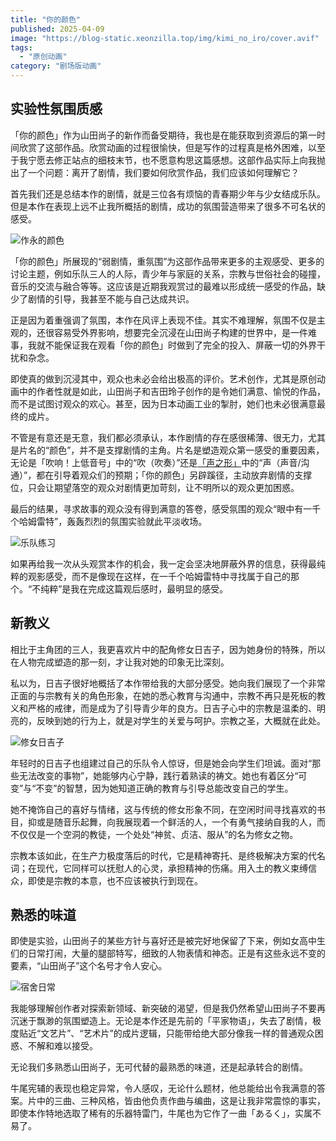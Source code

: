 ```yaml
---
title: "你的颜色"
published: 2025-04-09
image: "https://blog-static.xeonzilla.top/img/kimi_no_iro/cover.avif"
tags:
  - "原创动画"
category: "剧场版动画"
---
```

## 实验性氛围质感
「你的颜色」作为山田尚子的新作而备受期待，我也是在能获取到资源后的第一时间欣赏了这部作品。欣赏动画的过程很愉快，但是写作的过程真是格外困难，以至于我宁愿去修正站点的细枝末节，也不愿意构思这篇感想。这部作品实际上向我抛出了一个问题：离开了剧情，我们要如何欣赏作品，我们应该如何理解它？

首先我们还是总结本作的剧情，就是三位各有烦恼的青春期少年与少女结成乐队。但是本作在表现上远不止我所概括的剧情，成功的氛围营造带来了很多不可名状的感受。

![作永的颜色](https://blog-static.xeonzilla.top/img/kimi_no_iro/01.avif "作永的颜色")

「你的颜色」所展现的“弱剧情，重氛围”为这部作品带来更多的主观感受、更多的讨论主题，例如乐队三人的人际，青少年与家庭的关系，宗教与世俗社会的碰撞，音乐的交流与融合等等。这应该是近期我观赏过的最难以形成统一感受的作品，缺少了剧情的引导，我甚至不能与自己达成共识。

正是因为着重强调了氛围，本作在风评上表现不佳。其实不难理解，氛围不仅是主观的，还很容易受外界影响，想要完全沉浸在山田尚子构建的世界中，是一件难事，我就不能保证我在观看「你的颜色」时做到了完全的投入、屏蔽一切的外界干扰和杂念。

即使真的做到沉浸其中，观众也未必会给出极高的评价。艺术创作，尤其是原创动画中的作者性就是如此，山田尚子和吉田玲子创作的是令她们满意、愉悦的作品，而不是试图讨观众的欢心。甚至，因为日本动画工业的掣肘，她们也未必很满意最终的成片。

不管是有意还是无意，我们都必须承认，本作剧情的存在感很稀薄、很无力，尤其是片名的“颜色”，并不是支撑剧情的主角。片名是塑造观众第一感受的重要因素，无论是「吹响！上低音号」中的“吹（吹奏）”还是[「声之形」](/posts/koe_no_katachi)中的“声（声音/沟通）”，都在引导着观众们的预期；「你的颜色」另辟蹊径，主动放弃剧情的支撑位，只会让期望落空的观众对剧情更加苛刻，让不明所以的观众更加困惑。

最后的结果，寻求故事的观众没有得到满意的答卷，感受氛围的观众“眼中有一千个哈姆雷特”，轰轰烈烈的氛围实验就此平淡收场。

![乐队练习](https://blog-static.xeonzilla.top/img/kimi_no_iro/02.avif "乐队练习")

如果再给我一次从头观赏本作的机会，我一定会坚决地屏蔽外界的信息，获得最纯粹的观影感受，而不是像现在这样，在一千个哈姆雷特中寻找属于自己的那个。“不纯粹”是我在完成这篇观后感时，最明显的感受。

## 新教义
相比于主角团的三人，我更喜欢片中的配角修女日吉子，因为她身份的特殊，所以在人物完成塑造的那一刻，才让我对她的印象无比深刻。

私以为，日吉子很好地概括了本作带给我的大部分感受。她向我们展现了一个非常正面的与宗教有关的角色形象，在她的悉心教育与沟通中，宗教不再只是死板的教义和严格的戒律，而是成为了引导青少年的良方。日吉子心中的宗教是温柔的、明亮的，反映到她的行为上，就是对学生的关爱与呵护。宗教之圣，大概就在此处。

![修女日吉子](https://blog-static.xeonzilla.top/img/kimi_no_iro/03.avif "修女日吉子")

年轻时的日吉子也组建过自己的乐队令人惊讶，但是她会向学生们坦诚。面对“那些无法改变的事物”，她能够内心宁静，践行着熟读的祷文。她也有着区分“可变”与“不变”的智慧，因为她知道正确的教育与引导总能改变自己的学生。

她不掩饰自己的喜好与情绪，这与传统的修女形象不同，在空闲时间寻找喜欢的书目，抑或是随音乐起舞，向我展现着一个鲜活的人，一个有勇气接纳自我的人，而不仅仅是一个空洞的教徒，一个处处“神贫、贞洁、服从”的名为修女之物。

宗教本该如此，在生产力极度落后的时代，它是精神寄托、是终极解决方案的代名词；在现代，它同样可以抚慰人的心灵，承担精神的伤痛。用入土的教义束缚信众，即使是宗教的本意，也不应该被执行到现在。

## 熟悉的味道
即使是实验，山田尚子的某些方针与喜好还是被完好地保留了下来，例如女高中生们的日常打闹，大量的腿部特写，细致的人物表情和神态。正是有这些永远不变的要素，“山田尚子”这个名号才令人安心。

![宿舍日常](https://blog-static.xeonzilla.top/img/kimi_no_iro/04.avif "宿舍日常")

我能够理解创作者对探索新领域、新突破的渴望，但是我仍然希望山田尚子不要再沉迷于飘渺的氛围塑造上。无论是本作还是先前的「平家物语」，失去了剧情，极度贴近“文艺片”、“艺术片”的成片逻辑，只能带给绝大部分像我一样的普通观众困惑、不解和难以接受。

无论我们多熟悉山田尚子，无可代替的最熟悉的味道，还是起承转合的剧情。

牛尾宪辅的表现也稳定异常，令人感叹，无论什么题材，他总能给出令我满意的答案。片中的三曲、三种风格，皆由他负责作曲与编曲，这是让我非常震惊的事实，即使本作特地选取了稀有的乐器特雷门，牛尾也为它作了一曲「あるく」，实属不易了。
